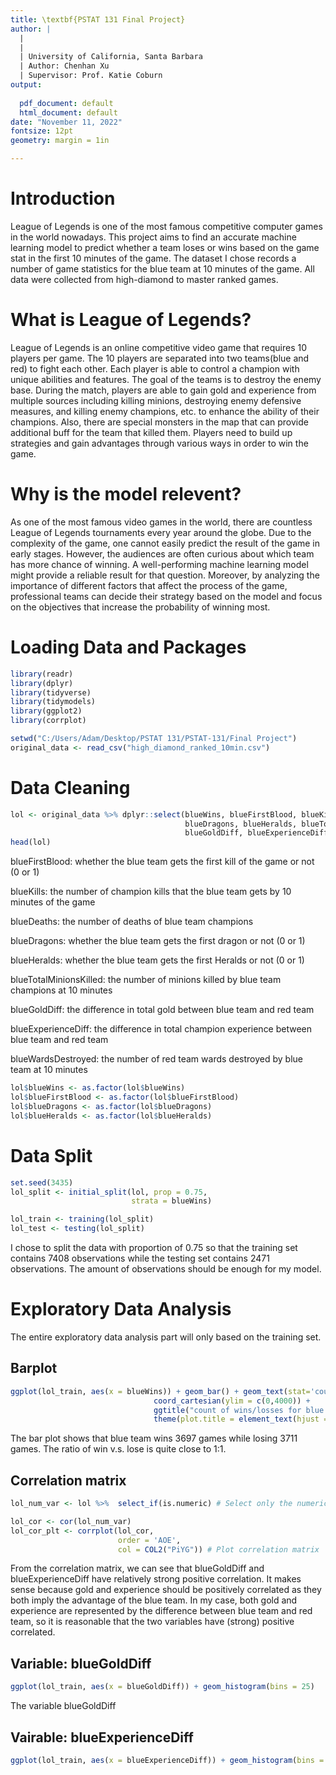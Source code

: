 ```yaml
---
title: \textbf{PSTAT 131 Final Project}
author: |
  |
  |
  | University of California, Santa Barbara
  | Author: Chenhan Xu
  | Supervisor: Prof. Katie Coburn
output:
  
  pdf_document: default
  html_document: default
date: "November 11, 2022"
fontsize: 12pt
geometry: margin = 1in

---
```



# Introduction

League of Legends is one of the most famous competitive computer games in the world nowadays. This project aims to find an accurate machine learning model to predict whether a team loses or wins based on the game stat in the first 10 minutes of the game. The dataset I chose records a number of game statistics for the blue team at 10 minutes of the game. All data were collected from high-diamond to master ranked games.

# What is League of Legends?

League of Legends is an online competitive video game that requires 10 players per game. The 10 players are separated into two teams(blue and red) to fight each other. Each player is able to control a champion with unique abilities and features. The goal of the teams is to destroy the enemy base. During the match, players are able to gain gold and experience from multiple sources including killing minions, destroying enemy defensive measures, and killing enemy champions, etc. to enhance the ability of their champions. Also, there are special monsters in the map that can provide additional buff for the team that killed them. Players need to build up strategies and gain advantages through various ways in order to win the game.

# Why is the model relevent?

As one of the most famous video games in the world, there are countless League of Legends tournaments every year around the globe. Due to the complexity of the game, one cannot easily predict the result of the game in early stages. However, the audiences are often curious about which team has more chance of winning. A well-performing machine learning model might provide a reliable result for that question. Moreover, by analyzing the importance of different factors that affect the process of the game, professional teams can decide their strategy based on the model and focus on the objectives that increase the probability of winning most.

# Loading Data and Packages

```r
library(readr)
library(dplyr)
library(tidyverse)
library(tidymodels)
library(ggplot2)
library(corrplot)
```

```r
setwd("C:/Users/Adam/Desktop/PSTAT 131/PSTAT-131/Final Project")
original_data <- read_csv("high_diamond_ranked_10min.csv")
```


# Data Cleaning

```r
lol <- original_data %>% dplyr::select(blueWins, blueFirstBlood, blueKills, blueDeaths,
                                       blueDragons, blueHeralds, blueTotalMinionsKilled, 
                                       blueGoldDiff, blueExperienceDiff, blueWardsDestroyed)
head(lol)
```

\textbf{predictors:}

blueFirstBlood: whether the blue team gets the first kill of the game or not (0 or 1)

blueKills: the number of champion kills that the blue team gets by 10 minutes of the game

blueDeaths: the number of deaths of blue team champions

blueDragons: whether the blue team gets the first dragon or not (0 or 1)

blueHeralds: whether the blue team gets the first Heralds or not (0 or 1)

blueTotalMinionsKilled: the number of minions killed by blue team champions at 10 minutes

blueGoldDiff: the difference in total gold between blue team and red team

blueExperienceDiff: the difference in total champion experience between blue team and red team

blueWardsDestroyed: the number of red team wards destroyed by blue team at 10 minutes

```r
lol$blueWins <- as.factor(lol$blueWins)
lol$blueFirstBlood <- as.factor(lol$blueFirstBlood)
lol$blueDragons <- as.factor(lol$blueDragons)
lol$blueHeralds <- as.factor(lol$blueHeralds)
```


# Data Split

```r
set.seed(3435)
lol_split <- initial_split(lol, prop = 0.75,
                           strata = blueWins)

lol_train <- training(lol_split)
lol_test <- testing(lol_split)
```
I chose to split the data with proportion of 0.75 so that the training set contains 7408 observations while the testing set contains 2471 observations. The amount of observations should be enough for my model.


# Exploratory Data Analysis

The entire exploratory data analysis part will only based on the training set.

## Barplot

```r
ggplot(lol_train, aes(x = blueWins)) + geom_bar() + geom_text(stat='count', aes(label = ..count..), vjust = -1) +
                                coord_cartesian(ylim = c(0,4000)) + 
                                ggtitle("count of wins/losses for blue team") +
                                theme(plot.title = element_text(hjust = 0.5))
```
The bar plot shows that blue team wins 3697 games while losing 3711 games. The ratio of win v.s. lose is quite close to 1:1.


## Correlation matrix

```r
lol_num_var <- lol %>%  select_if(is.numeric) # Select only the numeric variables

lol_cor <- cor(lol_num_var)  
lol_cor_plt <- corrplot(lol_cor, 
                        order = 'AOE', 
                        col = COL2("PiYG")) # Plot correlation matrix
```
From the correlation matrix, we can see that blueGoldDiff and blueExperienceDiff have relatively strong positive correlation. It makes sense because gold and experience should be positively correlated as they both imply the advantage of the blue team. In my case, both gold and experience are represented by the difference between blue team and red team, so it is reasonable that the two variables have (strong) positive correlated.


## Variable: blueGoldDiff

```r
ggplot(lol_train, aes(x = blueGoldDiff)) + geom_histogram(bins = 25)
```
The variable blueGoldDiff

## Vairable: blueExperienceDiff

```r
ggplot(lol_train, aes(x = blueExperienceDiff)) + geom_histogram(bins = 25)
```

